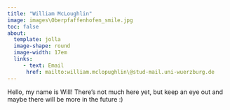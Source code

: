 ```yaml
---
title: "William McLoughlin"
image: images\Oberpfaffenhofen_smile.jpg
toc: false
about:
  template: jolla
  image-shape: round
  image-width: 17em
  links:
     - text: Email
      href: mailto:william.mclopughlin\@stud-mail.uni-wuerzburg.de
---
```


Hello, my name is Will! There's not much here yet, but keep an eye out and maybe there will be more in the future :)
